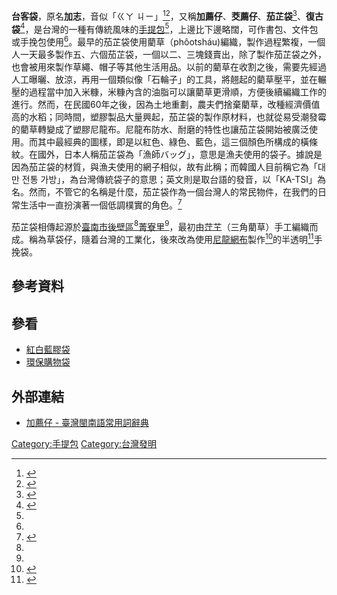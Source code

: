 '''台客袋'''，原名'''加志'''，音似「ㄍㄚ ㄐㄧ」<ref name=appledaily>{{cite news |url=http://www.appledaily.com.tw/appledaily/article/finance/20090727/31814852/ |title=台客袋翻身 變潮牌 傳統網袋改良 演繹台灣魅力 |publisher=[[蘋果日報_(台灣)|蘋果日報]] |date=2009-07-27 |accessdate=2014-01-15 |language=zh-hant |archive-date=2017-09-15 |archive-url=https://web.archive.org/web/20170915204155/http://www.appledaily.com.tw/appledaily/article/finance/20090727/31814852/ |dead-url=no }}</ref><ref>{{Cite web|url=http://twblg.dict.edu.tw/holodict_new/result_detail.jsp?n_no=1629&source=9&level1=11&level2=46&level3=0&curpage=0&sample=0&radiobutton=0&querytarget=0&limit=1&pagenum=0&rowcount=0&cattype=1|title=《教育部臺灣閩南語常用詞辭典》：加薦仔|accessdate=2017-09-16|author=|date=|publisher=中華民國教育部|archive-date=2020-11-28|archive-url=https://web.archive.org/web/20201128001013/https://twblg.dict.edu.tw/holodict_new/result_detail.jsp?n_no=1629&source=9&level1=11&level2=46&level3=0&curpage=0&sample=0&radiobutton=0&querytarget=0&limit=1&pagenum=0&rowcount=0&cattype=1|dead-url=no}}</ref>，又稱'''加薦仔'''、'''茭薦仔'''、'''茄芷袋'''<ref name=web66>{{cite web|url=http://066621043.web66.com.tw/web/S?postId=872827|publisher=[[台灣黃頁|台灣黃頁]]|title=裕發塑膠公司：塑膠茄芷袋、金馬牌台客袋、跑馬牌pp塑膠繩、pe袋根|accessdate=2014-01-15|language=zh-hant|archive-date=2017-09-15|archive-url=https://web.archive.org/web/20170915204258/http://066621043.web66.com.tw/web/S?postId=872827|dead-url=no}}</ref>、'''復古袋'''<ref>{{cite web |url=http://www.pcstore.com.tw/monga/M09070857.htm |title=艋舺復古袋（台客袋.茄芷袋） |accessdate=2014-01-15 |language=zh-hant |archive-date=2019-05-04 |archive-url=https://web.archive.org/web/20190504155704/https://www.pcstore.com.tw/monga/M09070857.htm |dead-url=no }}</ref>，是台灣的一種有傳統風味的[[手提包|手提包]]<ref name=appledaily />，上邊比下邊略闊，可作書包、文件包或手挽包使用<ref name=appledaily />。最早的茄芷袋使用藺草（phôotsháu)編織，製作過程繁複，一個人一天最多製作五、六個茄芷袋，一個以二、三塊錢賣出，除了製作茄芷袋之外，也會被用來製作草繩、帽子等其他生活用品。以前的藺草在收割之後，需要先經過人工曝曬、放涼，再用一個類似像「石輪子」的工具，將翹起的藺草壓平，並在輾壓的過程當中加入米糠，米糠內含的油脂可以讓藺草更滑順，方便後續編織工作的進行。然而，在民國60年之後，因為土地重劃，農夫們捨棄藺草，改種經濟價值高的水稻；同時間，塑膠製品大量興起，茄芷袋的製作原材料，也就從易受潮發霉的藺草轉變成了塑膠尼龍布。尼龍布防水、耐磨的特性也讓茄芷袋開始被廣泛使用。而其中最經典的圖樣，即是以紅色、綠色、藍色，這三個顏色所構成的橫條紋。在國外，日本人稱茄芷袋為「漁師バッグ」，意思是漁夫使用的袋子。據說是因為茄芷袋的材質，與漁夫使用的網子相似，故有此稱；而韓國人目前稱它為「대만 전통 가방」，為台灣傳統袋子的意思；英文則是取台語的發音，以「KA-TSI」為名。然而，不管它的名稱是什麼，茄芷袋作為一個台灣人的常民物件，在我們的日常生活中一直扮演著一個低調樸實的角色。<ref>{{cite web |author1=來好 |title=那些年，我們最熟悉的阿嬤袋/茄芷袋 |url=https://www.laihao.com.tw/blog/posts/ka-tsi |website=來好台灣禮品店 |access-date=2021-05-06 |archive-date=2021-01-27 |archive-url=https://web.archive.org/web/20210127223939/https://www.laihao.com.tw/blog/posts/ka-tsi |dead-url=no }}</ref>

茄芷袋相傳起源於[[臺南市|臺南市]][[後壁區|後壁區]]<ref name=web66 />[[菁寮里|菁寮里]]<ref name=camel51 />，最初由[[茳芏|茳芏]]（三角藺草）手工編織而成。稱為草袋仔，隨着台灣的工業化，後來改為使用[[尼龍網布|尼龍網布]]製作<ref>{{cite web |url=http://tw.bysources.com/sample/show.php?supno=130685&recno=30447 |title=台客袋 尼龍網布材質,易攜帶,易清洗,重複使用,環保方便 產品 塔塔加企業社 |publisher=[[百索商情網|百索商情網]] |accessdate=2014-01-15 |language=zh-hant |archive-date=2019-05-04 |archive-url=https://web.archive.org/web/20190504191837/https://tw.bysources.com//sample/show.php?supno=130685&recno=30447 |dead-url=no }}</ref>的半透明<ref>{{cite web |url=http://iamjulia.pixnet.net/blog/post/25515783-%EF%BC%88%E4%B8%89%E5%B3%BD%EF%BC%89%E5%8F%B0%E5%AE%A2%E8%A2%8B |title=（三峽）台客袋 |date=2009-12-14 |accessdate=2014-01-15 |language=zh-hant |archive-date=2019-05-04 |archive-url=https://web.archive.org/web/20190504173812/http://iamjulia.pixnet.net/blog/post/25515783-%ef%bc%88%e4%b8%89%e5%b3%bd%ef%bc%89%e5%8f%b0%e5%ae%a2%e8%a2%8b |dead-url=no }}</ref>手挽袋。

==參考資料==
{{reflist}}

==參看==
* [[紅白藍膠袋|紅白藍膠袋]]
* [[環保購物袋|環保購物袋]]

==外部連結==
*[http://twblg.dict.edu.tw/holodict_new/result_detail.jsp?n_no=1629&source=9&level1=11&level2=46&level3=0&curpage=0&sample=0&radiobutton=0&querytarget=0&limit=1&pagenum=0&rowcount=0&cattype=1 加薦仔 - 臺灣閩南語常用詞辭典] {{Wayback|url=http://twblg.dict.edu.tw/holodict_new/result_detail.jsp?n_no=1629&source=9&level1=11&level2=46&level3=0&curpage=0&sample=0&radiobutton=0&querytarget=0&limit=1&pagenum=0&rowcount=0&cattype=1 |date=20201128001013 }}

{{袋子}}
[[Category:手提包|Category:手提包]]
[[Category:台灣發明|Category:台灣發明]]